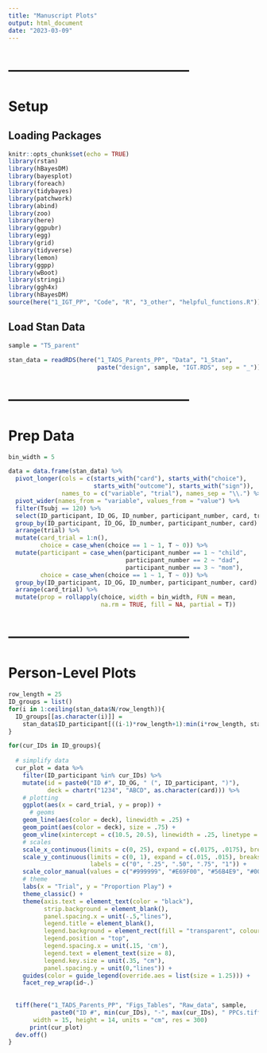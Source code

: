 ---
title: "Manuscript Plots"
output: html_document
date: "2023-03-09"
---



# ---------------------------------------
# Setup
## Loading Packages
```{r include=FALSE}
knitr::opts_chunk$set(echo = TRUE)
library(rstan)
library(hBayesDM)
library(bayesplot)
library(foreach)
library(tidybayes)
library(patchwork)
library(abind)
library(zoo)
library(here)
library(ggpubr)
library(egg)
library(grid)
library(tidyverse)
library(lemon)
library(ggpp)
library(wBoot)
library(stringi)
library(ggh4x)
library(hBayesDM)
source(here("1_IGT_PP", "Code", "R", "3_other", "helpful_functions.R"))
```



## Load Stan Data
```{r include=FALSE}
sample = "T5_parent"

stan_data = readRDS(here("1_TADS_Parents_PP", "Data", "1_Stan",
                         paste("design", sample, "IGT.RDS", sep = "_")))
```



# ---------------------------------------
# Prep Data
```{r}
bin_width = 5

data = data.frame(stan_data) %>%
  pivot_longer(cols = c(starts_with("card"), starts_with("choice"),
                        starts_with("outcome"), starts_with("sign")), 
               names_to = c("variable", "trial"), names_sep = "\\.") %>%
  pivot_wider(names_from = "variable", values_from = "value") %>% 
  filter(Tsubj == 120) %>% 
  select(ID_participant, ID_OG, ID_number, participant_number, card, trial, choice) %>% 
  group_by(ID_participant, ID_OG, ID_number, participant_number, card) %>% 
  arrange(trial) %>% 
  mutate(card_trial = 1:n(),
         choice = case_when(choice == 1 ~ 1, T ~ 0)) %>%  
  mutate(participant = case_when(participant_number == 1 ~ "child", 
                                 participant_number == 2 ~ "dad",
                                 participant_number == 3 ~ "mom"),
         choice = case_when(choice == 1 ~ 1, T ~ 0)) %>% 
  group_by(ID_participant, ID_OG, ID_number, participant_number, card) %>% 
  arrange(card_trial) %>%
  mutate(prop = rollapply(choice, width = bin_width, FUN = mean,
                          na.rm = TRUE, fill = NA, partial = T))
```




# ---------------------------------------
# Person-Level Plots
```{r}
row_length = 25
ID_groups = list()
for(i in 1:ceiling(stan_data$N/row_length)){
  ID_groups[[as.character(i)]] =
    stan_data$ID_participant[((i-1)*row_length+1):min(i*row_length, stan_data$N)]
}

for(cur_IDs in ID_groups){
  
  # simplify data
  cur_plot = data %>% 
    filter(ID_participant %in% cur_IDs) %>% 
    mutate(id = paste0("ID #", ID_OG, " (", ID_participant, ")"),
           deck = chartr("1234", "ABCD", as.character(card))) %>%
    # plotting
    ggplot(aes(x = card_trial, y = prop)) +
      # geoms
    geom_line(aes(color = deck), linewidth = .25) +
    geom_point(aes(color = deck), size = .75) +
    geom_vline(xintercept = c(10.5, 20.5), linewidth = .25, linetype = "dashed") +
    # scales
    scale_x_continuous(limits = c(0, 25), expand = c(.0175, .0175), breaks = seq(0, 25, 5)) +
    scale_y_continuous(limits = c(0, 1), expand = c(.015, .015), breaks = seq(0, 1, .25),
                       labels = c("0", ".25", ".50", ".75", "1")) +
    scale_color_manual(values = c("#999999", "#E69F00", "#56B4E9", "#009E73")) +
    # theme
    labs(x = "Trial", y = "Proportion Play") +
    theme_classic() +
    theme(axis.text = element_text(color = "black"),
          strip.background = element_blank(),
          panel.spacing.x = unit(-.5,"lines"),
          legend.title = element_blank(),
          legend.background = element_rect(fill = "transparent", colour = "transparent"),
          legend.position = "top",
          legend.spacing.x = unit(.15, 'cm'),
          legend.text = element_text(size = 8),
          legend.key.size = unit(.35, "cm"),
          panel.spacing.y = unit(0,"lines")) +
    guides(color = guide_legend(override.aes = list(size = 1.25))) +
    facet_rep_wrap(id~.)
    
    
  tiff(here("1_TADS_Parents_PP", "Figs_Tables", "Raw_data", sample,
            paste0("ID #", min(cur_IDs), "-", max(cur_IDs), " PPCs.tiff")),
       width = 15, height = 14, units = "cm", res = 300)
      print(cur_plot)
  dev.off()
}
```



























